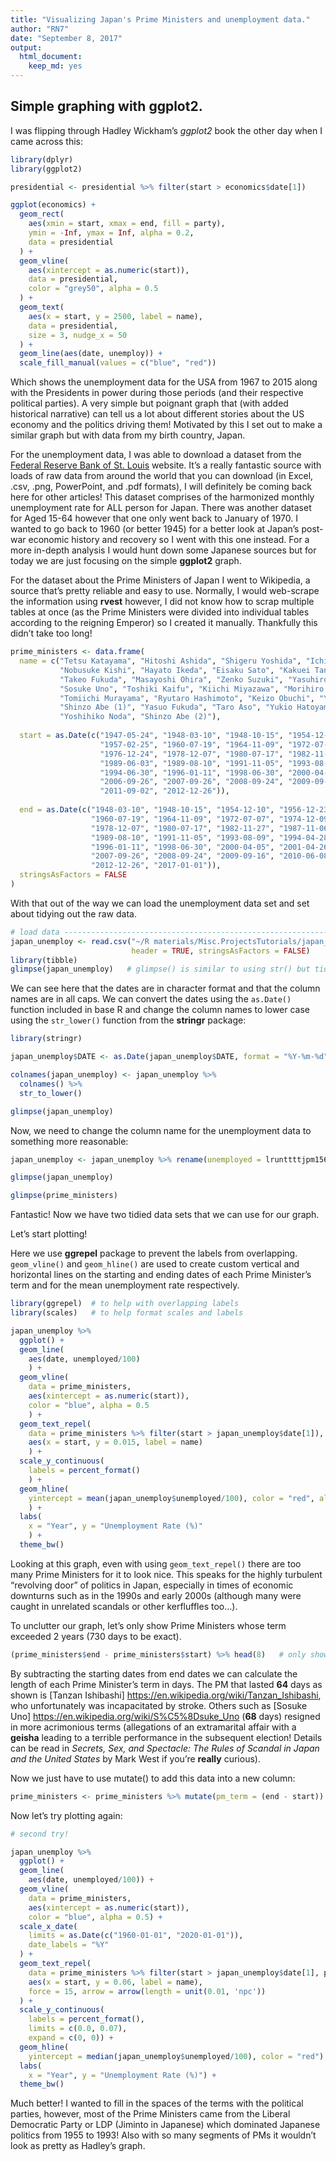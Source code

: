 ```yaml
---
title: "Visualizing Japan's Prime Ministers and unemployment data."
author: "RN7"
date: "September 8, 2017"
output: 
  html_document: 
    keep_md: yes
---
```


## Simple graphing with ggplot2. 

I was flipping through Hadley Wickham's *ggplot2* book the other day when I came across this:

```r
library(dplyr)
library(ggplot2)

presidential <- presidential %>% filter(start > economics$date[1])

ggplot(economics) +
  geom_rect(
    aes(xmin = start, xmax = end, fill = party), 
    ymin = -Inf, ymax = Inf, alpha = 0.2,
    data = presidential
  ) +
  geom_vline(
    aes(xintercept = as.numeric(start)), 
    data = presidential,
    color = "grey50", alpha = 0.5
  ) +
  geom_text(
    aes(x = start, y = 2500, label = name), 
    data = presidential, 
    size = 3, nudge_x = 50
  ) +
  geom_line(aes(date, unemploy)) +
  scale_fill_manual(values = c("blue", "red"))
```

Which shows the unemployment data for the USA from 1967 to 2015 along with the Presidents in power during those periods (and their respective political parties). A very simple but poignant graph that (with added historical narrative) can tell us a lot about different stories about the US economy and the politics driving them! Motivated by this I set out to make a similar graph but with data from my birth country, Japan.

For the unemployment data, I was able to download a dataset from the <a href = "https://fred.stlouisfed.org/series/LRHUTTTTJPM156S">Federal Reserve Bank of St. Louis</a> website. It's a really fantastic source with loads of raw data from around the world that you can download (in Excel, .csv, .png, PowerPoint, and .pdf formats), I will definitely be coming back here for other articles! This dataset comprises of the harmonized monthly unemployment rate for ALL person for Japan. There was another dataset for Aged 15-64 however that one only went back to January of 1970. I wanted to go back to 1960 (or better 1945) for a better look at Japan's post-war economic history and recovery so I went with this one instead. For a more in-depth analysis I would hunt down some Japanese sources but for today we are just focusing on the simple **ggplot2** graph.

For the dataset about the Prime Ministers of Japan I went to Wikipedia, a source that's pretty reliable and easy to use. Normally, I would web-scrape the information using **rvest** however, I did not know how to scrap multiple tables at once (as the Prime Ministers were divided into individual tables according to the reigning Emperor) so I created it manually. Thankfully this didn't take too long!

```r
prime_ministers <- data.frame(
  name = c("Tetsu Katayama", "Hitoshi Ashida", "Shigeru Yoshida", "Ichiro Hatoyama", "Tanzan Ishibashi",
           "Nobusuke Kishi", "Hayato Ikeda", "Eisaku Sato", "Kakuei Tanaka", "Takeo Miki",
           "Takeo Fukuda", "Masayoshi Ohira", "Zenko Suzuki", "Yasuhiro Nakasone", "Noboru Takeshita",
           "Sosuke Uno", "Toshiki Kaifu", "Kiichi Miyazawa", "Morihiro Hosokawa", "Tsutomu Hata",
           "Tomiichi Murayama", "Ryutaro Hashimoto", "Keizo Obuchi", "Yoshiro Mori", "Junichiro Koizumi",
           "Shinzo Abe (1)", "Yasuo Fukuda", "Taro Aso", "Yukio Hatoyama", "Naoto Kan",
           "Yoshihiko Noda", "Shinzo Abe (2)"),
  
  start = as.Date(c("1947-05-24", "1948-03-10", "1948-10-15", "1954-12-10", "1956-12-23",
                    "1957-02-25", "1960-07-19", "1964-11-09", "1972-07-07", "1974-12-09",
                    "1976-12-24", "1978-12-07", "1980-07-17", "1982-11-27", "1987-11-06",
                    "1989-06-03", "1989-08-10", "1991-11-05", "1993-08-09", "1994-04-28",
                    "1994-06-30", "1996-01-11", "1998-06-30", "2000-04-05", "2001-04-26",
                    "2006-09-26", "2007-09-26", "2008-09-24", "2009-09-16", "2010-06-08",
                    "2011-09-02", "2012-12-26")),
  
  end = as.Date(c("1948-03-10", "1948-10-15", "1954-12-10", "1956-12-23", "1957-02-25",
                  "1960-07-19", "1964-11-09", "1972-07-07", "1974-12-09", "1976-12-24",
                  "1978-12-07", "1980-07-17", "1982-11-27", "1987-11-06", "1989-06-03",
                  "1989-08-10", "1991-11-05", "1993-08-09", "1994-04-28", "1994-06-30",
                  "1996-01-11", "1998-06-30", "2000-04-05", "2001-04-26", "2006-09-26",
                  "2007-09-26", "2008-09-24", "2009-09-16", "2010-06-08", "2011-09-02",
                  "2012-12-26", "2017-01-01")),
  stringsAsFactors = FALSE
)
```

With that out of the way we can load the unemployment data set and set about tidying out the raw data.

```r
# load data ---------------------------------------------------------------
japan_unemploy <- read.csv("~/R materials/Misc.ProjectsTutorials/japan_pm/LRUNTTTTJPM156S.csv", 
                           header = TRUE, stringsAsFactors = FALSE)
library(tibble)
glimpse(japan_unemploy)   # glimpse() is similar to using str() but tidier
```

We can see here that the dates are in character format and that the column names are in all caps. We can convert the dates using the `as.Date()` function included in base R and change the column names to lower case using the `str_lower()` function from the **stringr** package:

```r
library(stringr)

japan_unemploy$DATE <- as.Date(japan_unemploy$DATE, format = "%Y-%m-%d")

colnames(japan_unemploy) <- japan_unemploy %>% 
  colnames() %>% 
  str_to_lower()

glimpse(japan_unemploy)
```

Now, we need to change the column name for the unemployment data to something more reasonable:

```r
japan_unemploy <- japan_unemploy %>% rename(unemployed = lrunttttjpm156s)

glimpse(japan_unemploy)

glimpse(prime_ministers)
```

Fantastic! Now we have two tidied data sets that we can use for our graph.

Let's start plotting!

Here we use **ggrepel** package to prevent the labels from overlapping. `geom_vline()` and `geom_hline()` are used to create custom vertical and horizontal lines on the starting and ending dates of each Prime Minister's term and for the mean unemployment rate respectively.

```r
library(ggrepel)  # to help with overlapping labels
library(scales)   # to help format scales and labels

japan_unemploy %>% 
  ggplot() +
  geom_line(
    aes(date, unemployed/100)
    ) +
  geom_vline(
    data = prime_ministers, 
    aes(xintercept = as.numeric(start)),
    color = "blue", alpha = 0.5
    ) +
  geom_text_repel(
    data = prime_ministers %>% filter(start > japan_unemploy$date[1]),
    aes(x = start, y = 0.015, label = name)
    ) +
  scale_y_continuous(
    labels = percent_format()
    ) +
  geom_hline(
    yintercept = mean(japan_unemploy$unemployed/100), color = "red", alpha = 0.5
    ) +
  labs(
    x = "Year", y = "Unemployment Rate (%)"
    ) +
  theme_bw()

```

Looking at this graph, even with using `geom_text_repel()` there are too many Prime Ministers for it to look nice. This speaks for the highly turbulent "revolving door" of politics in Japan, especially in times of economic downturns such as in the 1990s and early 2000s (although many were caught in unrelated scandals or other kerfluffles too...). 

To unclutter our graph, let's only show Prime Ministers whose term exceeded 2 years (730 days to be exact). 

```r
(prime_ministers$end - prime_ministers$start) %>% head(8)   # only show results from first 8 rows
```

By subtracting the starting dates from end dates we can calculate the length of each Prime Minister's term in days. The PM that lasted **64** days as shown is [Tanzan Ishibashi] <https://en.wikipedia.org/wiki/Tanzan_Ishibashi>, who unfortunately was incapacitated by stroke. Others such as  [Sosuke Uno] <https://en.wikipedia.org/wiki/S%C5%8Dsuke_Uno> (**68** days) resigned in more acrimonious terms (allegations of an extramarital affair with a **geisha** leading to a terrible performance in the subsequent election! Details can be read in *Secrets, Sex, and Spectacle: The Rules of Scandal in Japan and the United States* by Mark West if you're **really** curious).

Now we just have to use mutate() to add this data into a new column:
```r
prime_ministers <- prime_ministers %>% mutate(pm_term = (end - start))
```

Now let's try plotting again:

```r
# second try!

japan_unemploy %>% 
  ggplot() +
  geom_line(
    aes(date, unemployed/100)) +
  geom_vline(
    data = prime_ministers, 
    aes(xintercept = as.numeric(start)),
    color = "blue", alpha = 0.5) +
  scale_x_date(
    limits = as.Date(c("1960-01-01", "2020-01-01")),
    date_labels = "%Y"
  ) +
  geom_text_repel(
    data = prime_ministers %>% filter(start > japan_unemploy$date[1], pm_term > 730),
    aes(x = start, y = 0.06, label = name), 
    force = 15, arrow = arrow(length = unit(0.01, 'npc'))
  ) +
  scale_y_continuous(
    labels = percent_format(), 
    limits = c(0.0, 0.07),
    expand = c(0, 0)) +
  geom_hline(
    yintercept = median(japan_unemploy$unemployed/100), color = "red") +
  labs(
    x = "Year", y = "Unemployment Rate (%)") +
  theme_bw()

```

Much better! I wanted to fill in the spaces of the terms with the political parties, however, most of the Prime Ministers came from the Liberal Democratic Party or LDP (Jiminto in Japanese) which dominated Japanese politics from 1955 to 1993! Also with so many segments of PMs it wouldn't look as pretty as Hadley's graph.
